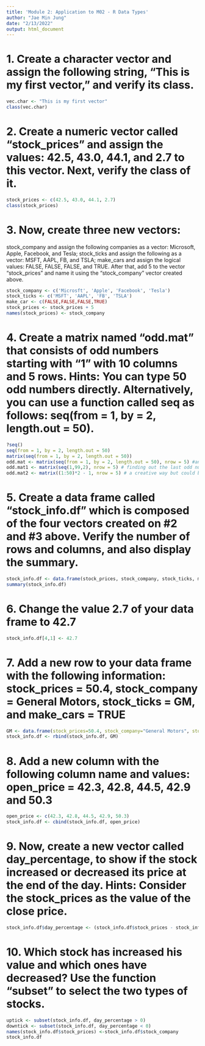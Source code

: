 ```yaml
---
title: 'Module 2: Application to M02 - R Data Types'
author: "Jae Min Jung"
date: "2/13/2022"
output: html_document
---
```


# 1. Create a character vector and assign the following string, "This is my first vector," and verify its class.

```r
vec.char <- "This is my first vector"
class(vec.char)
```


# 2. Create a numeric vector called "stock_prices" and assign the values: 42.5, 43.0, 44.1, and 2.7 to this vector. Next, verify the class of it.

```r
stock_prices <- c(42.5, 43.0, 44.1, 2.7)
class(stock_prices)

```


# 3. Now, create three new vectors: 

stock_company and assign the following companies as a vector: Microsoft, Apple, Facebook, and Tesla;
stock_ticks and assign the following as a vector: MSFT, AAPL, FB, and TSLA;
make_cars and assign the logical values: FALSE, FALSE, FALSE, and TRUE.
After that, add 5 to the vector "stock_prices" and name it using the "stock_company" vector created above.

```r
stock_company <- c('Microsft', 'Apple', 'Facebook', 'Tesla')
stock_ticks <- c('MSFT', 'AAPL', 'FB', 'TSLA')
make_car <- c(FALSE,FALSE,FALSE,TRUE)
stock_prices <- stock_prices + 5
names(stock_prices) <- stock_company

```


# 4. Create a matrix named "odd.mat" that consists of odd numbers starting with "1" with 10 columns and 5 rows. Hints: You can type 50 odd numbers directly. Alternatively, you can use a function called seq as follows: seq(from = 1, by = 2, length.out = 50). 

```r
?seq()
seq(from = 1, by = 2, length.out = 50)
matrix(seq(from = 1, by = 2, length.out = 50))
odd.mat <- matrix(seq(from = 1, by = 2, length.out = 50), nrow = 5) #answer based on the hint
odd.mat1 <- matrix(seq(1,99,2), nrow = 5) # finding out the last odd number is not easy
odd.mat2 <- matrix((1:50)*2 - 1, nrow = 5) # a creative way but could be hard for with non-science majors

```


# 5. Create a data frame called "stock_info.df" which is composed of the four vectors created on #2 and #3 above. Verify the number of rows and columns, and also display the summary.  

```r
stock_info.df <- data.frame(stock_prices, stock_company, stock_ticks, make_car)
summary(stock_info.df)

```


# 6. Change the value 2.7 of your data frame to 42.7
```r
stock_info.df[4,1] <- 42.7
```


# 7. Add a new row to your data frame with the following information: stock_prices = 50.4, stock_company = General Motors, stock_ticks = GM, and make_cars = TRUE
```r
GM <- data.frame(stock_prices=50.4, stock_company="General Motors", stock_ticks="GM", make_car=TRUE)
stock_info.df <- rbind(stock_info.df, GM)
```


# 8. Add a new column with the following column name and values: open_price = 42.3, 42.8, 44.5, 42.9 and 50.3
```r
open_price <- c(42.3, 42.8, 44.5, 42.9, 50.3)
stock_info.df <- cbind(stock_info.df, open_price)
```

# 9. Now, create a new vector called day_percentage, to show if the stock increased or decreased its price at the end of the day. Hints: Consider the stock_prices as the value of the close price.
```r
stock_info.df$day_percentage <- (stock_info.df$stock_prices - stock_info.df$open_price)/stock_info.df$open_price*100

```


# 10. Which stock has increased his value and which ones have decreased? Use the function "subset" to select the two types of stocks. 
```r
uptick <- subset(stock_info.df, day_percentage > 0)
downtick <- subset(stock_info.df, day_percentage < 0)
names(stock_info.df$stock_prices) <-stock_info.df$stock_company
stock_info.df
```




